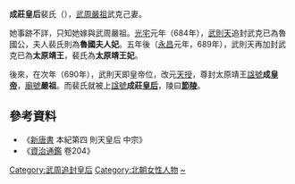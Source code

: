 '''成莊皇后'''裴氏（{{bd|？||？|catIdx=H}}），[[武克已|武周嚴祖]]武克己妻。

她事跡不詳，只知她嫁與武周嚴祖。[[光宅|光宅]]元年（684年），[[武則天|武則天]]追封武克已為魯國公，夫人裴氏則為'''魯國夫人妃'''。五年後（[[永昌|永昌]]元年，689年），武則天再加封武克已為'''太原靖王'''，裴氏為'''太原靖王妃'''。

後來，在次年（690年），武則天即皇帝位，改元[[天授|天授]]，尊封太原靖王[[諡號|諡號]]'''成[[皇帝|皇帝]]'''，[[廟號|廟號]]'''嚴祖'''。而裴氏就被上[[諡號|諡號]]'''成莊[[皇后|皇后]]'''，陵曰'''[[節陵|節陵]]'''。

==參考資料==
*《[[新唐書|新唐書]] 本紀第四 則天皇后 中宗》
*《[[資治通鑑|資治通鑑]] 卷204》

{{模板:唐朝皇后}}

[[Category:武周追封皇后|Category:武周追封皇后]]
[[Category:北朝女性人物|Category:北朝女性人物]]
[[Category:裴姓|~]]